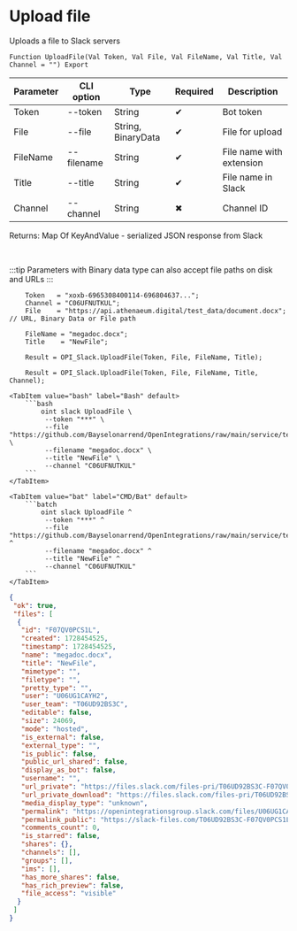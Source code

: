 ﻿---
sidebar_position: 2
---


# Upload file
 Uploads a file to Slack servers



`Function UploadFile(Val Token, Val File, Val FileName, Val Title, Val Channel = "") Export`

  | Parameter | CLI option | Type | Required | Description |
  |-|-|-|-|-|
  | Token | --token | String | &#x2714; | Bot token |
  | File | --file | String, BinaryData | &#x2714; | File for upload |
  | FileName | --filename | String | &#x2714; | File name with extension |
  | Title | --title | String | &#x2714; | File name in Slack |
  | Channel | --channel | String | &#x2716; | Channel ID |

  
  Returns:  Map Of KeyAndValue - serialized JSON response from Slack

<br/>

:::tip
Parameters with Binary data type can also accept file paths on disk and URLs
:::
<br/>



```bsl title="1C:Enterprise/OneScript code example"
    Token   = "xoxb-6965308400114-696804637...";
    Channel = "C06UFNUTKUL";
    File    = "https://api.athenaeum.digital/test_data/document.docx"; // URL, Binary Data or File path

    FileName = "megadoc.docx";
    Title    = "NewFile";

    Result = OPI_Slack.UploadFile(Token, File, FileName, Title);

    Result = OPI_Slack.UploadFile(Token, File, FileName, Title, Channel);
```
 

 <Tabs>
  
    <TabItem value="bash" label="Bash" default>
        ```bash
            oint slack UploadFile \
             --token "***" \
             --file "https://github.com/Bayselonarrend/OpenIntegrations/raw/main/service/test_data/document.docx" \
             --filename "megadoc.docx" \
             --title "NewFile" \
             --channel "C06UFNUTKUL"
        ```
    </TabItem>
  
    <TabItem value="bat" label="CMD/Bat" default>
        ```batch
            oint slack UploadFile ^
             --token "***" ^
             --file "https://github.com/Bayselonarrend/OpenIntegrations/raw/main/service/test_data/document.docx" ^
             --filename "megadoc.docx" ^
             --title "NewFile" ^
             --channel "C06UFNUTKUL"
        ```
    </TabItem>
</Tabs>


```json title="Result"
{
 "ok": true,
 "files": [
  {
   "id": "F07QV0PCS1L",
   "created": 1728454525,
   "timestamp": 1728454525,
   "name": "megadoc.docx",
   "title": "NewFile",
   "mimetype": "",
   "filetype": "",
   "pretty_type": "",
   "user": "U06UG1CAYH2",
   "user_team": "T06UD92BS3C",
   "editable": false,
   "size": 24069,
   "mode": "hosted",
   "is_external": false,
   "external_type": "",
   "is_public": false,
   "public_url_shared": false,
   "display_as_bot": false,
   "username": "",
   "url_private": "https://files.slack.com/files-pri/T06UD92BS3C-F07QV0PCS1L/megadoc.docx",
   "url_private_download": "https://files.slack.com/files-pri/T06UD92BS3C-F07QV0PCS1L/download/megadoc.docx",
   "media_display_type": "unknown",
   "permalink": "https://openintegrationsgroup.slack.com/files/U06UG1CAYH2/F07QV0PCS1L/megadoc.docx",
   "permalink_public": "https://slack-files.com/T06UD92BS3C-F07QV0PCS1L-dec85076a5",
   "comments_count": 0,
   "is_starred": false,
   "shares": {},
   "channels": [],
   "groups": [],
   "ims": [],
   "has_more_shares": false,
   "has_rich_preview": false,
   "file_access": "visible"
  }
 ]
}
```
